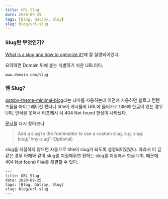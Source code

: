 ```yaml
---
title: URL Slug
date: 2020-09-25
tags: [Blog, Gatsby, Slug]
slug: blog/url-slug
---
```


### Slug란 무엇인가?

[What is a slug and how to optimize it?](https://yoast.com/slug/)에 잘 설명되어있다.

요약하면 Domain 뒤에 붙는 식별하기 쉬운 URL이다.

`www.domain.com/slug`

### 웬 Slug?

[gatsby-theme-minimal-blog](https://github.com/LekoArts/gatsby-themes/tree/master/themes/gatsby-theme-minimal-blog)라는 테마를 사용하는데 이전에 사용하던 블로그 컨텐츠들을 마이그레이션 했더니 title이 게시물의 URL에 들어가고 title에 한글이 있는 경우 URL 인식을 못해서 리프레시 시 404 Not found 현상이 나타났다.

[문서](https://github.com/LekoArts/gatsby-themes/tree/master/themes/gatsby-theme-minimal-blog#adding-a-new-blog-post)를 다시 찾아보니

> Add a slug to the frontmatter to use a custom slug, e.g. slug: blog/"/my-slug" (Optional)

slug를 지정하지 않으면 자동으로 title이 slug가 되도록 설정되어있었다.
따라서 이 글 같은 경우 아래와 같이 slug를 지정해주면 원하는 slug를 지정해서 한글 URL 때문에 404 Not found 이슈를 해결할 수 있다.

```mdx
---
title: URL Slug
date: 2020-09-25
tags: [Blog, Gatsby, Slug]
slug: blog/url-slug
---
```
